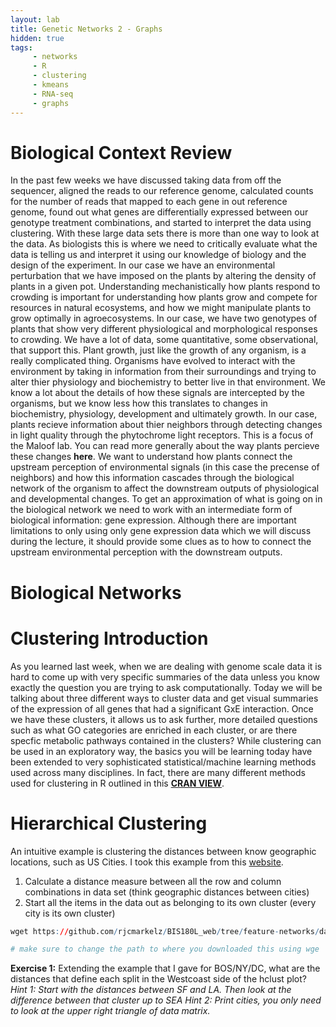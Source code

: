 ```yaml
---
layout: lab
title: Genetic Networks 2 - Graphs
hidden: true
tags:
     - networks
     - R
     - clustering
     - kmeans
     - RNA-seq 
     - graphs
--- 
```

# Biological Context Review
In the past few weeks we have discussed taking data from off the sequencer, aligned the reads to our reference genome, calculated counts for the number of reads that mapped to each gene in out reference genome, found out what genes are differentially expressed between our genotype treatment combinations, and started to interpret the data using clustering. With these large data sets there is more than one way to look at the data. As biologists this is where we need to critically evaluate what the data is telling us and interpret it using our knowledge of biology and the design of the experiment. In our case we have an environmental perturbation that we have imposed on the plants by altering the density of plants in a given pot. Understanding mechanistically how plants respond to crowding is important for understanding how plants grow and compete for resources in natural ecosystems, and how we might manipulate plants to grow optimally in agroecosystems. In our case, we have two genotypes of plants that show very different physiological and morphological responses to crowding. We have a lot of data, some quantitative, some observational, that support this. Plant growth, just like the growth of any organism, is a really complicated thing. Organisms have evolved to interact with the environment by taking in information from their surroundings and trying to alter thier physiology and biochemistry to better live in that environment. We know a lot about the details of how these signals are intercepted by the organisms, but we know less how this translates to changes in biochemistry, physiology, development and ultimately growth. In our case, plants recieve information about thier neighbors through detecting changes in light quality through the phytochrome light receptors. This is a focus of the Maloof lab. You can read more generally about the way plants percieve these changes **here**. We want to understand how plants connect the upstream perception of environmental signals (in this case the precense of neighbors) and how this information cascades through the biological network of the organism to affect the downstream outputs of physiological and developmental changes. To get an approximation of what is going on in the biological network we need to work with an intermediate form of biological information: gene expression. Although there are important limitations to only using only gene expression data which we will discuss during the lecture, it should provide some clues as to how to connect the upstream environmental perception with the downstream outputs.

















# Biological Networks
# Clustering Introduction
As you learned last week, when we are dealing with genome scale data it is hard to come up with very specific summaries of the data unless you know exactly the question you are trying to ask computationally. Today we will be talking about three different ways to cluster data and get visual summaries of the expression of all genes that had a significant GxE interaction. Once we have these clusters, it allows us to ask further, more detailed questions such as what GO categories are enriched in each cluster, or are there specfic metabolic pathways contained in the clusters? While clustering can be used in an exploratory way, the basics you will be learning today have been extended to very sophisticated statistical/machine learning methods used across many disciplines. In fact, there are many different methods used for clustering in R outlined in this **[CRAN VIEW](http://cran.r-project.org/web/views/Cluster.html)**.

# Hierarchical Clustering
An intuitive example is clustering the distances between know geographic locations, such as US Cities. I took this example from this [website](http://www.analytictech.com/networks/hiclus.htm).
 
1. Calculate a distance measure between all the row and column combinations in data set (think geographic distances between cities)
2. Start all the items in the data out as belonging to its own cluster (every city is its own cluster)


```r
wget https://github.com/rjcmarkelz/BIS180L_web/tree/feature-networks/data/us_cities.txt
```

```r
# make sure to change the path to where you downloaded this using wge
```
**Exercise 1:**
Extending the example that I gave for BOS/NY/DC, what are the distances that define each split in the Westcoast side of the hclust plot? 
*Hint 1: Start with the distances between SF and LA. Then look at the difference between that cluster up to SEA*
*Hint 2: Print cities, you only need to look at the upper right triangle of data matrix.*













